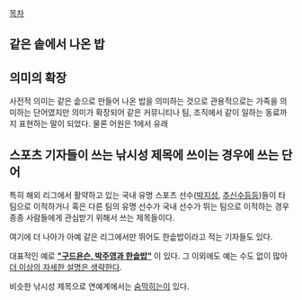 [[목차]]

== 같은 솥에서 나온 밥 ==

== 의미의 확장 ==
사전적 의미는 같은 솥으로 만들어 나온 밥을 의미하는 것으로 관용적으로는 가족을 의미하는 단어였지만 의미가 확장되어 같은 커뮤니티나 팀, 조직에서 같이 일하는 동료까지 표현하는 말이 되었다. 물론 어원은 1에서 유래

== 스포츠 기자들이 쓰는 낚시성 제목에 쓰이는 경우에 쓰는 단어 ==
특히 해외 리그에서 활약하고 있는 국내 유명 스포츠 선수([[박지성]], [[추신수]]등등)들이 타 팀으로 이적하거나 혹은 다른 팀의 유명 선수가 국내 선수가 뛰는 팀으로 이적하는 경우 종종 사람들에게 관심받기 위해서 쓰는 제목들이다.

여기에 더 나아가 아예 같은 리그에서만 뛰어도 한솥밥이라고 적는 기자들도 있다.

대표적인 예로 '''[http://media.daum.net/breakingnews/sports/view.html?cateid=100032&newsid=20090901065505979&p=sportalkr "구드욘슨, 박주영과 한솥밥"]''' 이 있다. 그 이외에도 예는 수도 없이 많아 [[더 이상의 자세한 설명은 생략한다]].

비슷한 낚시성 제목으로 연예계에서는 [[숨막히는]]이 있다.
